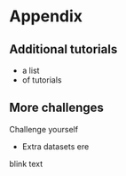 # Appendix

## Additional tutorials

- a list
- of tutorials

## More challenges

Challenge yourself 

- Extra datasets ere


<blink>blink text</blink>

<!--

```r
knitr::kable(
  head(iris, 20), caption = 'Here is a nice table!',
  booktabs = TRUE
)
```

Reference a figure by its code chunk label with the `fig:` prefix, e.g., see Figure \@ref(fig:nice-fig). Similarly, you can reference tables generated from `knitr::kable()`, e.g., see Table \@ref(tab:nice-tab).
-->

